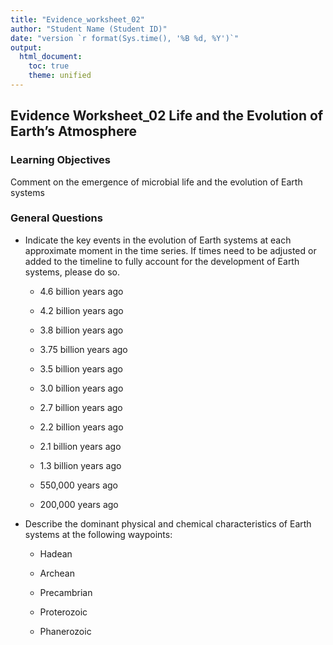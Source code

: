 ---
title: "Evidence_worksheet_02"
author: "Student Name (Student ID)"
date: "version `r format(Sys.time(), '%B %d, %Y')`"
output: 
  html_document:
    toc: true
    theme: unified
---
## Evidence Worksheet_02 Life and the Evolution of Earth's Atmosphere
### Learning Objectives 
Comment on the emergence of microbial life and the evolution of Earth systems
    
### General Questions    
* Indicate the key events in the evolution of Earth systems at each approximate moment in the time series. If times need to be adjusted or added to the timeline to fully account for the development of Earth systems, please do so. 

    + 4.6 billion years ago  
    
    + 4.2 billion years ago  
    
    + 3.8 billion years ago  
    
    + 3.75 billion years ago  
    
    + 3.5 billion years ago  
    
    + 3.0 billion years ago  
    
    + 2.7 billion years ago  
    
    + 2.2 billion years ago  
    
    + 2.1 billion years ago
    
    + 1.3 billion years ago
    
    + 550,000 years ago
    
    + 200,000 years ago


* Describe the dominant physical and chemical characteristics of Earth systems at the following waypoints:  

    + Hadean  
    
    + Archean  
    
    + Precambrian  
    
    + Proterozoic  
    
    + Phanerozoic  
    

